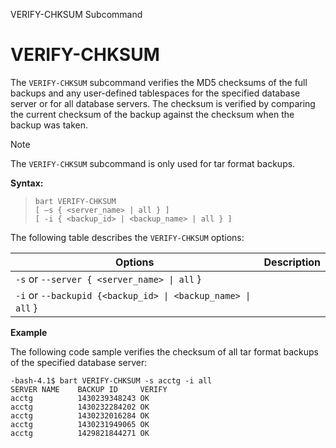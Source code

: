 <div class="index">

VERIFY-CHKSUM Subcommand

</div>

# VERIFY-CHKSUM

The `VERIFY-CHKSUM` subcommand verifies the MD5 checksums of the full backups and any user-defined tablespaces for the specified database server or for all database servers. The checksum is verified by comparing the current checksum of the backup against the checksum when the backup was taken.

<div class="note">

<div class="title">

Note

</div>

The `VERIFY-CHKSUM` subcommand is only used for tar format backups.

</div>

**Syntax:**

> 
> 
> ``` text
> bart VERIFY-CHKSUM
> [ –s { <server_name> | all } ]
> [ -i { <backup_id> | <backup_name> | all } ]
> ```

The following table describes the `VERIFY-CHKSUM` options:

| Options                                                     | Description                                                                                                                                                                                                                                                                                                                                                         |
| ----------------------------------------------------------- | ------------------------------------------------------------------------------------------------------------------------------------------------------------------------------------------------------------------------------------------------------------------------------------------------------------------------------------------------------------------- |
| `-s` or `--server { <server_name> \| all` }                 | | `<server_name>` is the name of the database server whose tar backup checksums are to be verified. | If `all` is specified or if the `-s` option is omitted, the checksums of all tar backups are verified for all database servers.                                                                                                                               |
| `-i` or `--backupid {<backup_id> \| <backup_name> \| all` } | | `<backup_id>` is the backup identifier of a tar format full backup whose checksum is to be verified along with any user-defined tablespaces. `<backup_name>` is the user-defined alphanumeric name for the full backup. | If `all` is specified or if the `-i` option is omitted, the checksums of all tar backups for the relevant database server are verified. |

**Example**

The following code sample verifies the checksum of all tar format backups of the specified database server:

``` text
-bash-4.1$ bart VERIFY-CHKSUM -s acctg -i all
SERVER NAME    BACKUP ID     VERIFY
acctg          1430239348243 OK
acctg          1430232284202 OK
acctg          1430232016284 OK
acctg          1430231949065 OK
acctg          1429821844271 OK
```
